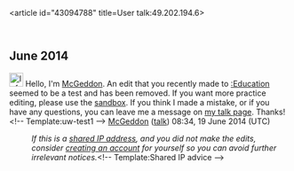 <article id="43094788" title=User talk:49.202.194.6>
	<talkpage id="43094788" title="User talk:49.202.194.6">
== June 2014 ==
[[File:Information.svg|25px|alt=Information icon]] Hello, I'm [[User:McGeddon|McGeddon]]. An edit that you recently made to [[:Education]] seemed to be a test and has been removed. If you want more practice editing, please use the [[Wikipedia:Sandbox|sandbox]]. If you think I made a mistake, or if you have any questions, you can leave me a message on [[User_talk:McGeddon|my talk page]]. Thanks!&lt;!-- Template:uw-test1 --&gt; [[User:McGeddon|McGeddon]] ([[User talk:McGeddon|talk]]) 08:34, 19 June 2014 (UTC)
:''If this is a [[Network address translation|shared IP address]], and you did not make the edits, consider [[Wikipedia:Why create an account?|creating an account]] for yourself so you can avoid further irrelevant notices.''&lt;!-- Template:Shared IP advice --&gt;
	</talkpage>
</article>